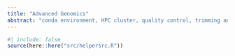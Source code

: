 ```yaml
---
title: "Advanced Genomics"
abstract: "conda environment, HPC cluster, quality control, trimming and filtering, Genome assembly, mapping, alignment, classification, contamination removal, pangenomics, Illumina, ONT, PacBio"
---
```


```r
#| include: false
source(here::here("src/helpersrc.R"))
```
